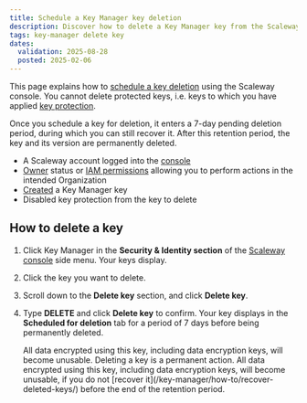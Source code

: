 ```yaml
---
title: Schedule a Key Manager key deletion
description: Discover how to delete a Key Manager key from the Scaleway console.
tags: key-manager delete key
dates:
  validation: 2025-08-28
  posted: 2025-02-06
---
```



This page explains how to [schedule a key deletion](/key-manager/concepts/#scheduled-deletion) using the Scaleway console. You cannot delete protected keys, i.e. keys to which you have applied [key protection](/key-manager/concepts/#key-protection).

Once you schedule a key for deletion, it enters a 7-day pending deletion period, during which you can still recover it. After this retention period, the key and its version are permanently deleted.

<Requirements />

- A Scaleway account logged into the [console](https://account.scaleway.com/?service=elements)
- [Owner](/iam/concepts/#owner) status or [IAM permissions](/iam/concepts/#permission) allowing you to perform actions in the intended Organization
- [Created](/key-manager/how-to/create-km-key/) a Key Manager key
- Disabled key protection from the key to delete

## How to delete a key

1. Click Key Manager in the **Security & Identity section** of the [Scaleway console](https://account.scaleway.com/?service=elements) side menu. Your keys display.
2. Click the key you want to delete.
3. Scroll down to the **Delete key** section, and click **Delete key**.
4. Type **DELETE** and click **Delete key** to confirm. Your key displays in the **Scheduled for deletion** tab for a period of 7 days before being permanently deleted.

    <Message type="important">
     All data encrypted using this key, including data encryption keys, will become unusable.
     Deleting a key is a permanent action. All data encrypted using this key, including data encryption keys, will become unusable, if you do not [recover it](/key-manager/how-to/recover-deleted-keys/) before the end of the retention period.
    </Message>
